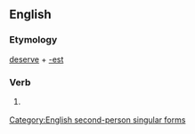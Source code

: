 ==English==

===Etymology===
[[deserve]] + [[-est]]

===Verb===
{{infl|en|verb form}}

# {{archaic}} {{form of|Second-person singular simple present form|deserve}}

[[Category:English second-person singular forms]]
